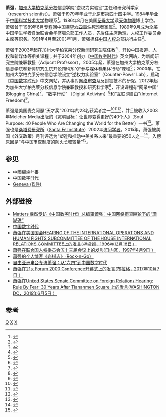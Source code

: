{{Infobox Officeholder
|name           = 萧强
|image          =Future Affairs Berlin 2019 - „Digital Revolution Resetting Global Power Politics?“ (47959586318).jpg
|birth_date     = {{birth date and age|1961|11|19|df=y}}
|birth_place    = 中国
}}
'''萧强'''{{BD|1961年|11月19日|catIdx=X}}，[[加州大学柏克莱分校|加州大学柏克莱分校]]信息学院“逆权力实验室”主任和研究科学家（research scientist）。萧强于1979年毕业于[[北京市第四十四中学|北京市第四十四中学]]。1984年毕业于[[中国科学技术大学|中国科学技术大学]]物理系<ref>{{Cite web |url=https://chinadigitaltimes.net/chinese/434782.html |title=蕭强：踏花归去－献给方励之老师 |accessdate=2019-11-14 |archive-date=2022-04-29 |archive-url=https://web.archive.org/web/20220429194748/https://chinadigitaltimes.net/chinese/434782.html |dead-url=no }}</ref>。1986年8月在美国[[圣母大学|圣母大学]]读[[天体物理|天体物理]]博士学位。萧强曾于1989年6月专程回中国探望[[六四事件|六四事件]]死难者家属<ref>{{Cite web |url=https://news.mingpao.com/pns/%E4%B8%AD%E5%9C%8B/article/20140522/s00013/1400694705755/%E6%98%94%E6%82%B2%E5%85%AD%E5%9B%9B%E6%80%A5%E8%BF%94%E9%84%89-%E4%BB%8A%E7%82%BA%E4%BA%BA%E6%AC%8A%E5%8A%A9%E7%BF%BB%E7%89%86 |title=《明报》：昔悲六四急返鄉 今為人權助翻牆 |accessdate=2019-11-14 |archive-date=2020-04-25 |archive-url=https://web.archive.org/web/20200425045247/https://news.mingpao.com/pns/%E4%B8%AD%E5%9C%8B/article/20140522/s00013/1400694705755/%E6%98%94%E6%82%B2%E5%85%AD%E5%9B%9B%E6%80%A5%E8%BF%94%E9%84%89-%E4%BB%8A%E7%82%BA%E4%BA%BA%E6%AC%8A%E5%8A%A9%E7%BF%BB%E7%89%86 |dead-url=no }}</ref>。1989年9月成为[[全美中国学生学者自治联合会|全美中国学生学者自治联合会]]华盛顿总部工作人员，先后任主席助理，人权工作委员会主席等职务。1991年4月至2003年1月，萧强担任[[中国人权_(组织)|中国人权]]总部执行主任<ref>{{Cite web |url=https://blog.boxun.com/freethinking/freetxt/minyun/my001.txt |title=萧强：《承诺》 |accessdate=2019-11-14 |archive-date=2020-04-03 |archive-url=https://web.archive.org/web/20200403193749/https://blog.boxun.com/freethinking/freetxt/minyun/my001.txt |dead-url=no }}</ref>。

萧强于2003年起在加州大学柏克莱分校新闻研究生院任教<ref>{{Cite web |url=http://www.pbs.org/wgbh/pages/frontline/tankman/interviews/xiao.html |title=萧强在纪录片《坦克人》接受采访 |accessdate=2014-10-08 |archive-date=2014-10-09 |archive-url=https://web.archive.org/web/20141009093007/http://www.pbs.org/wgbh/pages/frontline/tankman/interviews/xiao.html |dead-url=no }}</ref>，开设中国报道、人权和新媒体等相关课程；并于2004年创办《[[中国数字时代|中国数字时代]]》英文网站，为新闻研究生院兼职教授（Adjucnt Professor）。2005年起，萧强在加州大学柏克莱分校信息学院和新闻研究生院开设跨科系的“参与媒体和集体行动”课程<ref>{{Cite web |url=http://www.ischool.berkeley.edu/courses/i296a-pmca |title=加大柏克莱分校信息学院课程介绍：Participatory Madia/Collective Action |accessdate=2014-12-19 |archive-date=2014-10-23 |archive-url=https://web.archive.org/web/20141023003011/http://www.ischool.berkeley.edu/courses/i296a-pmca |dead-url=no }}</ref>；2009年，在加州大学柏克莱分校信息学院设立“逆权力实验室”（Counter-Power Lab），启动《[[中国数字时代|中国数字时代]]》中文网站，并从事对[[网络审查|网络审查]]及反封锁技术的研究。2012年起为加州大学柏克莱分校信息学院兼职教授和研究科学家<ref>{{Cite web |url=http://www.ischool.berkeley.edu/people/faculty/qiangxiao |title=加大柏克莱分校信息学院有关萧强的英文介绍 |accessdate=2012-05-17 |archive-date=2012-05-22 |archive-url=https://web.archive.org/web/20120522045205/http://www.ischool.berkeley.edu/people/faculty/qiangxiao |dead-url=no }}</ref>，开设课程有“网录中国” (Blogging China)<ref>{{Cite web |url=http://www.ischool.berkeley.edu/courses/i296a-bc |title=加大柏克莱分校信息学院课程介绍：Blogging China |accessdate=2014-12-19 |archive-date=2014-10-23 |archive-url=https://web.archive.org/web/20141023003035/http://www.ischool.berkeley.edu/courses/i296a-bc |dead-url=no }}</ref>、“数字行动” （Digital Activism）<ref>{{Cite web |url=http://www.ischool.berkeley.edu/courses/i296a-da |title=加大柏克莱分校信息学院课程介绍：Digital Activism |accessdate=2013-02-05 |archive-date=2013-07-19 |archive-url=https://web.archive.org/web/20130719043339/http://www.ischool.berkeley.edu/courses/i296a-da |dead-url=no }}</ref>和“互联网自由”(Internet Freedom)<ref>{{Cite web |url=http://www.ischool.berkeley.edu/courses/i296a-if |title=加大柏克莱分校信息学院课程介绍：Internet Freedom |accessdate=2014-12-18 |archive-date=2014-10-23 |archive-url=https://web.archive.org/web/20141023003023/http://www.ischool.berkeley.edu/courses/i296a-if |dead-url=no }}</ref>。

萧强是美国麦克阿瑟“天才奖”2001年的23名获奖者之一<ref>{{cite news |title=杨培东校友获美国麦克阿瑟基金会2015年度天才奖 |url=https://zsb.ustc.edu.cn/2015/0930/c12990a181272/page.htm |accessdate=2021-11-01 |work=zsb.ustc.edu.cn |archive-date=2021-11-01 |archive-url=https://web.archive.org/web/20211101060926/https://zsb.ustc.edu.cn/2015/0930/c12990a181272/page.htm |dead-url=no }}</ref><ref>{{cite news |title=萧强获麦克阿瑟基金奖 - 2001-10-24 |url=https://www.voachinese.com/a/a-21-a-2001-10-24-31-1-63324597/985304.html |accessdate=2021-11-01 |work=美国之音 |language=zh |archive-date=2021-11-04 |archive-url=https://web.archive.org/web/20211104162620/https://www.voachinese.com/a/a-21-a-2001-10-24-31-1-63324597/985304.html |dead-url=no }}</ref><ref>{{Cite web |url=http://www.macfound.org/fellows/671/ |title=2001年麦克阿瑟“天才奖”获奖者介绍 |accessdate=2013-09-11 |archive-date=2013-10-04 |archive-url=https://web.archive.org/web/20131004213413/http://www.macfound.org/fellows/671/ |dead-url=no }}</ref>，并且被收入2003年Melcher Media出版的《灵魂目标：让世界变得更好的40个人》（Soul Purpose: 40 People Who Are Changing the World for the Better）一书<ref>{{Cite web |url=https://www.youtube.com/watch?v=hx28EUiKEUc |title=蕭强2014年在巴西圣保罗市的TEDx演讲 |accessdate=2014-10-08 |archive-date=2014-10-08 |archive-url=https://web.archive.org/web/20141008114915/http://www.youtube.com/watch?v=hx28EUiKEUc |dead-url=no }}</ref>。萧强也是[[桑塔费研究所|桑塔费研究所]]（[[Santa_Fe_Institute|Santa Fe Institute]]）2002年[[访问学者|访问学者]]。2015年，萧强被美国《[[外交政策_(杂志)|外交政策]]》月刊评选为“塑造和推动中美关系未来”最重要的50人之一<ref>{{Cite web |url=http://pacificpower.foreignpolicy.com/ |title=The Pacific Power Index |accessdate=2020-09-18 |archive-date=2020-04-25 |archive-url=https://web.archive.org/web/20200425045335/http://pacificpower.foreignpolicy.com/ |dead-url=no }}</ref>，入榜原因是“与中国审查制度的[[防火长城|防火长城]]较量”<ref>{{Cite web |url=http://chinadigitaltimes.net/chinese/2015/01/%E5%A1%91%E9%80%A0%E4%B8%AD%E7%BE%8E%E5%85%B3%E7%B3%BB%E6%9C%AA%E6%9D%A5%E6%A6%9C%E5%8D%95%EF%BC%9A%E6%BE%8E%E6%B9%83%E6%96%B0%E9%97%BB%E4%B8%8D%E4%BC%9A%E5%88%8A%E7%99%BB%E7%9A%84/ |title=太平洋力量指数 |accessdate=2015-02-03 |archive-date=2015-02-03 |archive-url=https://web.archive.org/web/20150203051320/http://chinadigitaltimes.net/chinese/2015/01/%E5%A1%91%E9%80%A0%E4%B8%AD%E7%BE%8E%E5%85%B3%E7%B3%BB%E6%9C%AA%E6%9D%A5%E6%A6%9C%E5%8D%95%EF%BC%9A%E6%BE%8E%E6%B9%83%E6%96%B0%E9%97%BB%E4%B8%8D%E4%BC%9A%E5%88%8A%E7%99%BB%E7%9A%84/ |dead-url=no }}</ref>。

==参见==
*[[中國網絡計畫|中國網絡計畫]]
*[[中国数字时代|中国数字时代]]
*[[Geneva_(软件)|Geneva (软件)]]

==外部链接==
* [https://web.archive.org/web/20190811000652/https://matters.news/@xz2196/%25E4%25B8%2593%25E8%25AE%25BF-%25E4%25B8%25AD%25E5%259B%25BD%25E6%2595%25B0%25E5%25AD%2597%25E6%2597%25B6%25E4%25BB%25A3-%25E6%2580%25BB%25E7%25BC%2596%25E8%25BE%2591%25E8%2590%25A7%25E5%25BC%25BA-%25E4%25B8%25AD%25E5%259B%25BD%25E7%25BD%2591%25E7%25BB%259C%25E5%25AE%25A1%25E6%259F%25A5%25E5%25B7%25A8%25E8%25BD%25AE%25E4%25B8%258B%25E7%259A%2584-%25E7%258F%258A%25E7%2591%259A%25E7%25A4%2581-zdpuAm7h7XYLhapkQQHZ23LrF1AY6gx2cSokz9NJeKgzqh4R2 Matters 羲然专访《中国数字时代》总编辑蕭强：中国网络审查巨轮下的“珊瑚礁”]
* [http://chinadigitaltimes.net/chinese/ 中国数字时代] {{Wayback|url=http://chinadigitaltimes.net/chinese/ |date=20150205022946 }}
* [https://www.c-span.org/video/?77407-1/tiananmen-square-uprising-review&cliptool 蕭强在美国国会HEARING OF THE INTERNATIONAL OPERATIONS AND HUMAN RIGHTS SUBCOMMITTEE OF THE HOUSE INTERNATIONAL RELATIONS COMMITTEE上的发言(华盛顿，1996年12月18日 ）] {{Wayback|url=https://www.c-span.org/video/?77407-1%2Ftiananmen-square-uprising-review&cliptool |date=20191129055816 }}
* [https://www.youtube.com/watch?v=6KyO_doiad4 蕭强在联合国人权委员会五十三届会议上的发言(日内瓦，1997年4月9日 ）] {{Wayback|url=https://www.youtube.com/watch?v=6KyO_doiad4 |date=20170407042554 }}
* [http://rockngo.org/ 蕭强的个人博客《岩棋志》（Rock-n-Go）] {{Wayback|url=http://rockngo.org/ |date=20111022231331 }}
* [http://www.rfa.org/mandarin/duomeiti/tebiejiemu/fb-04042017102734.html 自由亚洲电台专访萧强：从“六四”到中国数字时代] {{Wayback|url=http://www.rfa.org/mandarin/duomeiti/tebiejiemu/fb-04042017102734.html |date=20170407144758 }}
* [https://www.youtube.com/watch?time_continue=3213&v=3FDIgcvN2-w 蕭强在21st Forum 2000 Conference开幕式上的发言(布拉格，2017年10月7日 ）] {{Wayback|url=https://www.youtube.com/watch?time_continue=3213&v=3FDIgcvN2-w |date=20200425045420 }}
* [https://www.foreign.senate.gov/hearings/rule-by-fear-30-years-after-tiananman-square 蕭强在United States Senate Committee on Foreign Relations Hearing: Rule By Fear: 30 Years After Tiananmen Square 上的发言(WASHINGTON DC，2019年6月5日 ）] {{Wayback|url=https://www.foreign.senate.gov/hearings/rule-by-fear-30-years-after-tiananman-square |date=20190605181917 }}

==参考==
{{Reflist|2}}
{{authority control}}
[[分类:萧姓|Q]]
[[分类:中国科学技术大学校友|X]]
[[分类:圣母大学校友|X]]